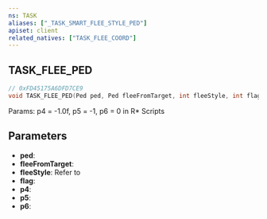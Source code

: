 ```yaml
---
ns: TASK
aliases: ["_TASK_SMART_FLEE_STYLE_PED"]
apiset: client
related_natives: ["TASK_FLEE_COORD"]
---
```

## TASK_FLEE_PED

```c
// 0xFD45175A6DFD7CE9
void TASK_FLEE_PED(Ped ped, Ped fleeFromTarget, int fleeStyle, int flag, float p4, int p5, int p6);
```

Params: p4 = -1.0f, p5 = -1, p6 = 0 in R* Scripts

## Parameters
* **ped**:
* **fleeFromTarget**:
* **fleeStyle**: Refer to <EmbeddedEnum name="eFleeStyle" />
* **flag**:
* **p4**:
* **p5**:
* **p6**: